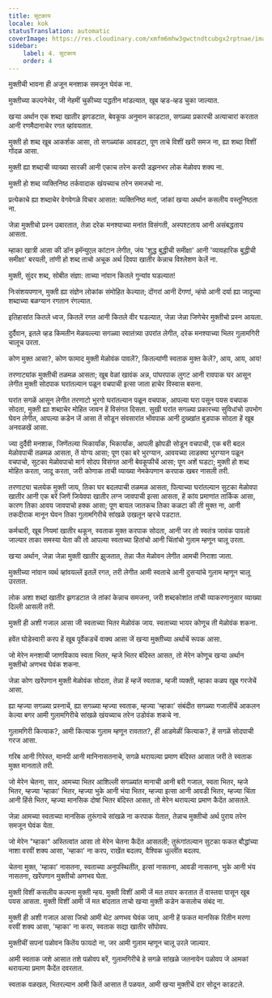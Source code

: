 ```yaml
---
title: सुटकाय
locale: kok
statusTranslation: automatic
coverImage: https://res.cloudinary.com/xmfm6mhw3gwctndtcubgx2rptnae/image/upload/v1741354419/small_cover_la_gran_rebelion_28716e29d2.webp
sidebar:
    label: 4. सुटकाय
    order: 4
---
```

मुक्तीची भावना ही अजून मनशाक समजून घेवंक ना.

मुक्तीच्या कल्पनेचेर, जी नेहमीं चुकीच्या पद्धतीन मांडल्यात, खूब व्हड-व्हड चुका जाल्यात.

खऱ्या अर्थान एक शब्दा खातीर झगडटात, बेवकूफ अनुमान काडटात, सगळ्या प्रकारची अत्याचारां करतात आनी रणमैदानाचेर रगत व्हांवयतात.

मुक्ती हो शब्द खूब आकर्शक आसा, तो सगळ्यांक आवडटा, पूण ताचे विशीं खरी समज ना, ह्या शब्दा विशीं गोंदळ आसा.

मुक्ती ह्या शब्दाची व्याख्या सारकी आनी एकाच तरेन करपी डझनभर लोक मेळोवप शक्य ना.

मुक्ती हो शब्द व्यक्तिनिष्ठ तर्कवादाक खंयच्याच तरेन समजचो ना.

प्रत्येकाचे ह्या शब्दाचेर वेगवेगळे विचार आसात: व्यक्तिनिष्ठ मतां, जांकां खऱ्या अर्थान कसलीय वस्तूनिष्ठता ना.

जेन्ना मुक्तीचो प्रस्न उबारतात, तेन्ना दरेक मनश्याच्या मनांत विसंगती, अस्पश्टताय आनी असंबद्धताय आसता.

म्हाका खात्री आसा की डॉन इमॅन्युएल कांटान लेगीत, जंय 'शुद्ध बुद्धीची समीक्षा' आनी 'व्यावहारिक बुद्धीची समीक्षा' बरयली, तांणी हो शब्द ताचो अचूक अर्थ दिवपा खातीर केन्नाच विश्लेशण केलें ना.

मुक्ती, सुंदर शब्द, सोबीत संज्ञा: ताच्या नांवान कितले गुन्यांव घडल्यात!

निःसंशयपणान, मुक्ती ह्या संज्ञेन लोकांक संमोहित केल्यात; दोंगरां आनी देंगणां, न्हंयो आनी दर्या ह्या जादूच्या शब्दाच्या बळग्यान रगतान रंगल्यात.

इतिहासांत कितले ध्वज, कितलें रगत आनी कितले वीर घडल्यात, जेन्ना जेन्ना जिणेचेर मुक्तीचो प्रस्न आयला.

दुर्दैवान, इतले व्हड किमतीन मेळयल्ल्या सगळ्या स्वातंत्र्या उपरांत लेगीत, दरेक मनश्याच्या भितर गुलामगिरी चालूच उरता.

कोण मुक्त आसा?, कोण फामाद मुक्ती मेळोवंक पावलें?, कितल्यांणी स्वताक मुक्त केलें?, आय, आय, आय!

तरणाट्यांक मुक्तीची तळमळ आसता; खूब वेळां खावंक अन्न, पांघरपाक लुगट आनी रावपाक घर आसून लेगीत मुक्ती सोदपाक घरांतल्यान पळून वचपाची इत्सा जाता हाचेर विस्वास बसना.

घरांत सगळें आसून लेगीत तरणाटो भुरगो घरांतल्यान पळून वचपाक, आपल्या घरा पसून पयस वचपाक सोदता, मुक्ती ह्या शब्दाचेर मोहित जावन हें विसंगत दिसता. सुखी घरांत सगळ्या प्रकारच्या सुविधांचो उपभोग घेवन लेगीत, आपल्या कडेन जें आसा तें सोडून संवसारांत भोंवपाक आनी दुख्खांत बुडपाक सोदता हें खूब अनवळखें आसा.

ज्या दुर्दैवी मनशाक, जिणेंतल्या भिकार्यांक, भिकार्यांक, आपली झोपडी सोडून वचपाची, एक बरी बदल मेळोवपाची तळमळ आसता, तें योग्य आसा; पूण एका बरे भुरग्यान, आवयच्या लाडक्या भुरग्यान पळून वचपाचो, सुटका मेळोवपाचो मार्ग सोदप विसंगत आनी बेवकूफीचें आसा; पूण अशें घडटा; मुक्ती हो शब्द मोहित करता, जादू करता, जरी कोणाक ताची व्याख्या नेमकेपणान करपाक खबर नासली तरी.

तरणाट्या चलयेक मुक्ती जाय, तिका घर बदलपाची तळमळ आसता, पित्याच्या घरांतल्यान सुटका मेळोवपा खातीर आनी एक बरें जिणें जियेवपा खातीर लग्न जावपाची इत्सा आसता, हें कांय प्रमाणांत तार्किक आसा, कारण तिका आवय जावपाचो हक्क आसा; पूण बायल जातकच तिका कळटा की ती मुक्त ना, आनी तकदीराक मानून घेवन तिका गुलामगिरीचे सांखळे उखलून व्हरचे पडटात.

कर्मचारी, खूब नियमां खातीर थकून, स्वताक मुक्त करपाक सोदता, आनी जर तो स्वतंत्र जावंक पावलो जाल्यार ताका समस्या येता की तो आपल्या स्वताच्या हितांचो आनी चिंतांचो गुलाम म्हणून चालू उरता.

खऱ्या अर्थान, जेन्ना जेन्ना मुक्ती खातीर झुजतात, तेन्ना जैत मेळोवन लेगीत आमची निराशा जाता.

मुक्तीच्या नांवान व्यर्थ व्हांवयल्लें इतलें रगत, तरी लेगीत आमी स्वताचे आनी दुसऱ्यांचे गुलाम म्हणून चालू उरतात.

लोक अशा शब्दां खातीर झगडटात जे तांकां केन्नाच समजना, जरी शब्दकोशांत तांची व्याकरणानुसार व्याख्या दिल्ली आसली तरी.

मुक्ती ही अशी गजाल आसा जी स्वताच्या भितर मेळोवंक जाय. स्वताच्या भायर कोणूच ती मेळोवंक शकना.

हवेंत घोडेस्वारी करप हें खूब पूर्वेकडचें वाक्य आसा जें खऱ्या मुक्तीच्या अर्थाचें रूपक आसा.

जो मेरेन मनशाची जाणविकाय स्वता भितर, म्हजे भितर बंदिस्त आसत, तो मेरेन कोणूच खऱ्या अर्थान मुक्तीचो अणभव घेवंक शकना.

जेन्ना कोण खरेंपणान मुक्ती मेळोवंक सोदता, तेन्ना हें म्हजें स्वताक, म्हजी व्यक्ती, म्हाका कळप खूब गरजेचें आसा.

ह्या म्हज्या सगळ्या प्रस्नाचें, ह्या सगळ्या म्हज्या स्वताक, म्हज्या 'म्हाका' संबंदीत सगळ्या गजालींचें आकलन केल्या बगर आमी गुलामगिरीचे सांखळे खंयच्याच तरेन उडोवंक शकचे ना.

गुलामगिरी कित्याक?, आमी कित्याक गुलाम म्हणून रावतात?, हीं आडमेळीं कित्याक?, हें सगळें सोदपाची गरज आसा.

गरिब आनी गिरेस्त, मानपी आनी मानिनासतनाचे, सगळे थरायल्या प्रमाण बंदिस्त आसात जरी ते स्वताक मुक्त मानताले तरी.

जो मेरेन चेतना, सार, आमच्या भितर आशिल्ली सगळ्यांत मानाची आनी बरी गजाल, स्वता भितर, म्हजे भितर, म्हज्या 'म्हाका' भितर, म्हज्या भुके आनी भंया भितर, म्हज्या इत्सा आनी आवडी भितर, म्हज्या चिंता आनी हिंसे भितर, म्हज्या मानसिक दोषां भितर बंदिस्त आसत, तो मेरेन थरायल्या प्रमाण कैदेंत आसतले.

जेन्ना आमच्या स्वताच्या मानसिक तुरूंगाचे सांखळे ना करपाक येतात, तेन्नाच मुक्तीचो अर्थ पुराय तरेन समजून घेवंक येता.

जो मेरेन "म्हाका" अस्तित्वांत आसा तो मेरेन चेतना कैदेंत आसतली; तुरूंगांतल्यान सुटका फकत बौद्धांच्या नाशा वरवीं शक्य आसा, 'म्हाका' ना करप, राखेंत बदलप, वैश्विक धुल्लींत बदलप.

चेतना मुक्त, 'म्हाका' नासतना, स्वताच्या अनुपस्थितींत, इत्सां नासतना, आवडी नासतना, भुके आनी भंय नासतना, खरेंपणान मुक्तीचो अणभव घेता.

मुक्ती विशीं कसलीय कल्पना मुक्ती न्हय. मुक्ती विशीं आमी जें मत तयार करतात तें वास्तवा पासून खूब पयस आसता. मुक्ती विशीं आमी जें मत बांदतात ताचो खऱ्या मुक्ती कडेन कसलोच संबंद ना.

मुक्ती ही अशी गजाल आसा जिचो आमी थेट अणभव घेवंक जाय, आनी हें फकत मानसिक रितीन मरणा वरवीं शक्य आसा, 'म्हाका' ना करप, स्वताक सद्या खातीर सोंपोवप.

मुक्तीचीं सपनां पळोवन कितेंय फायदो ना, जर आमी गुलाम म्हणून चालू उरले जाल्यार.

आमी स्वताक जशे आसात तशे पळोवप बरें, गुलामगिरीचे हे सगळे सांखळे जतनायेन पळोवप जे आमकां थरायल्या प्रमाण कैदेंत दवरतात.

स्वताक वळखत, भितरल्यान आमी कितें आसात तें पळयत, आमी खऱ्या मुक्तीचें दार सोदून काडटले.

